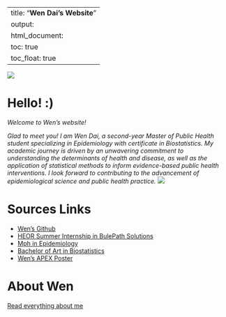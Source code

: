 
---
title: "**Wen Dai's Website**"
output: 
  html_document:
    toc: true
    toc_float: true
---

![](image/welcome.gif)

# Hello! :)
*Welcome to Wen's website!*

*Glad to meet you! I am Wen Dai, a second-year Master of Public Health student specializing in Epidemiology with certificate in Biostatistics. My academic journey is driven by an unwavering commitment to understanding the determinants of health and disease, as well as the application of statistical methods to inform evidence-based public health interventions. I look forward to contributing to the advancement of epidemiological science and public health practice.*
![](image/wd.jpg)

# Sources Links
* [Wen's Github](https://github.com/WenDai-MPH)
* [HEOR Summer Internship in BulePath Solutions](https://www.bluepathsolutions.com/health-economics-outcomes-research/)
* [Mph in Epidemiology](http://www.publichealth.columbia.edu/academics/degrees/master-public-health/columbia-mph/epidemiology)
* [Bachelor of Art in Biostatistics](https://statistics.as.virginia.edu)
* [Wen's APEX Poster](https://www.epidemiologymsd.com/_files/ugd/1a4c4d_996ce230b9e44e968aac5f083639ee46.pdf)

# About Wen
[Read everything about me](about.html)